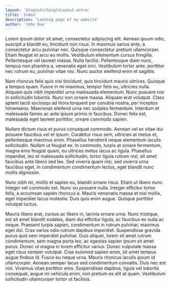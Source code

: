 ```yaml
---
layout: '@layouts/SingleLayout.astro'
title: 'Index'
description: 'Landing page of my website'
author: 'John Doe'
---
```


Lorem ipsum dolor sit amet, consectetur adipiscing elit. Aenean ipsum odio, suscipit a blandit eu, tincidunt non risus. In maximus varius ante, a consectetur arcu pulvinar nec. Quisque consectetur pretium ullamcorper. Etiam feugiat et arcu eu mollis. Vestibulum elementum cursus fringilla. Pellentesque vel laoreet massa. Nulla facilisi. Pellentesque diam nunc, tempus non pharetra a, venenatis eget orci. Vestibulum tortor ante, porttitor nec rutrum eu, pulvinar vitae nisi. Nunc auctor eleifend enim et sagittis.

Nam rhoncus felis quis nisi tincidunt, quis tincidunt mauris ultrices. Quisque a tempus quam. Fusce in mi maximus, tempor felis eu, ultricies nulla. Aliquam quis nibh imperdiet urna malesuada elementum. Nunc posuere nisi in sollicitudin lobortis. Nunc non ornare massa. Aliquam erat volutpat. Class aptent taciti sociosqu ad litora torquent per conubia nostra, per inceptos himenaeos. Maecenas eleifend urna nec sodales fermentum. Interdum et malesuada fames ac ante ipsum primis in faucibus. Donec felis est, malesuada eget laoreet porttitor, ornare commodo sapien.

Nullam dictum risus et purus consequat commodo. Aenean vel ex vitae dui posuere faucibus vel et ipsum. Curabitur risus sem, ultricies at metus et, pellentesque maximus enim. Phasellus hendrerit neque elementum iaculis sollicitudin. Nullam ut feugiat ex. In commodo, turpis at ornare fermentum, magna eros feugiat quam, eu ultrices metus lacus ac ligula. Phasellus imperdiet, leo et malesuada sollicitudin, tortor ligula rutrum nisl, sit amet faucibus ante libero sed leo. Sed viverra quam nisi, sed viverra urna faucibus eget. In condimentum condimentum lectus, eget blandit nunc mollis dignissim.

Nunc nibh mi, mollis et sapien eu, blandit ornare risus. Etiam ut libero nunc. Integer vel commodo est. Nunc eu posuere nulla. Integer efficitur tortor felis, a accumsan sapien rhoncus a. Mauris venenatis massa et nisl mollis, eget imperdiet lacus molestie. Duis quis enim augue. Quisque porttitor volutpat luctus.

Mauris libero erat, cursus ac libero in, lacinia ornare urna. Nunc tristique, est sit amet blandit sodales, diam dui efficitur ligula, ac faucibus ex nulla ac neque. Praesent turpis sapien, condimentum in rutrum pulvinar, maximus eget dui. Cras varius odio rutrum dapibus imperdiet. Suspendisse gravida purus quis sem imperdiet pulvinar. Duis aliquet, lorem sit amet rutrum condimentum, sem magna porta leo, ac egestas sapien ipsum sit amet purus. Donec ut magna in lorem efficitur varius. Donec vulputate massa eget risus semper volutpat. Cras euismod sapien enim, sit amet tempus augue finibus id. Fusce eu neque urna. Mauris rhoncus iaculis ipsum id ullamcorper. Aenean semper lacus sed condimentum convallis. Duis nec est nisl. Vivamus vitae porttitor eros. Suspendisse dapibus, ligula vel lobortis consequat, augue mi vehicula enim, non pretium ex elit at quam. Vestibulum sollicitudin ullamcorper tortor ut facilisis. 